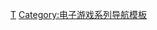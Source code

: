 {{Navbox
| name = 超級機器人大戰系列
| title = [[超級機器人大戰系列]]
| state = {{{state|autocollapse}}}
| bodyclass=hlist
| belowclass=hlist

| group1 = DC戰爭系列
| list1 =
* [[第2次超級機器人大戰|第2次 / 第2次G]]
* [[第3次超級機器人大戰|第3次]]
* [[超級機器人大戰EX|EX]]
* [[第4次超級機器人大戰|第4次 / 第4次S]]
* [[超級機器人大戰外傳 魔裝機神|魔裝機神LOE]]
* [[超級機器人大戰F|F / F完結篇]]
* [[超級機器人大戰完全版|完全版]]
* [[全超級機器人大戰 電視大百科|電視大百科]]

| group2 = α系列
| list2 =
* [[超級機器人大戰α|α / αDC]]
* [[超級機器人大戰α外傳|α外傳]]
* [[第2次超級機器人大戰α|第2次α]]
* [[第3次超級機器人大戰α 終焉之銀河|第3次α]]

| group3 = Z系列
| list3 =
* [[超級機器人大戰Z|Z / Z SpD]]
* [[第2次超級機器人大戰Z|第2次Z破界篇 / 再世篇]]
* [[第3次超級機器人大戰Z|第3次Z時獄篇 / 天獄篇 / 連獄篇]]

| group4 = COMPACT系列
| list4 =
* {{link-ja|超級機器人大戰COMPACT|スーパーロボット大戦COMPACT|COMPACT}}
* {{link-ja|超級機器人大戰COMPACT2|スーパーロボット大戦COMPACT2|COMPACT2}} / {{link-ja|超級機器人大戰IMPACT|スーパーロボット大戦IMPACT|IMPACT}}
* {{link-ja|超級機器人大戰COMPACT3|スーパーロボット大戦COMPACT3|COMPACT3}}

| group5 = -{zh-cn:原创世纪; zh-hk:OG; zh-tw:原創世紀;}-系列
| list5 = {{Navbox|child
  |group1 = 本篇
  |list1 =
* [[超級機器人大戰原創世紀|OG]]
* [[超級機器人大戰原創世紀2|OG2]]
* [[超級機器人大戰OG ORIGINAL GENERATIONS|OGs]]
* {{link-ja|超級機器人大戰OG外傳|スーパーロボット大戦OG外伝|OG外傳}}
* [[第2次超級機器人大戰OG|第2次OG]]
* {{link-ja|超級機器人大戰OG INFINITE BATTLE|スーパーロボット大戦OG INFINITE BATTLE|IB / DP}}<!--DARK PRISON-->
* [[超級機器人大戰OG THE MOON DWELLERS|MD]]

  |group2 = OG SAGA系列
  |list2 =
* {{link-ja|無限邊疆 超級機器人大戰OG SAGA|無限のフロンティア スーパーロボット大戦OGサーガ|無限邊疆}}
* {{link-ja|無限邊疆EXCEED 超級機器人大戰OG SAGA|無限のフロンティアEXCEED スーパーロボット大戦OGサーガ|無限邊疆EXCEED}}
* [[超級機器人大戰OG SAGA 魔裝機神 THE LORD OF ELEMENTAL|魔裝機神I]]
* [[超級機器人大戰OG SAGA 魔裝機神II REVELATION OF EVIL GOD|魔裝機神II]]
* {{link-ja|超級機器人大戰OG SAGA 魔裝機神III PRIDE OF JUSTICE|スーパーロボット大戦OGサーガ 魔装機神III PRIDE OF JUSTICE|魔裝機神III}}
* {{link-ja|超級機器人大戰OG SAGA 魔裝機神F COFFIN OF THE END|スーパーロボット大戦OGサーガ 魔装機神F COFFIN OF THE END|魔裝機神F}}

  |group3 = 動畫
  |list3 =
* [[超级机器人大战ORIGINAL GENERATION THE ANIMATION|THE ANIMATION / THE SOUND CINEMA]]
* {{link-ja|超級機器人大戰OG -Divine Wars-|スーパーロボット大戦OG -ディバイン・ウォーズ-|Divine Wars}}
* [[超級機械人大戰OG -The Inspector-|The Inspector]]

  |group4 = 其他相關
  |list4 =
* [[超級機械人大戰OG角色列表|登場人物]]
* [[超級機械人大戰OG機動兵器列表|機動兵器]]
* [[SRX計畫]]
}}

| group6 = 任天堂攜帶機系列
| list6 =
* [[超級機器人大戰A|A / A PORTABLE]]
* [[超級機器人大戰R|R]]
* [[超級機器人大戰D|D]]
* [[超級機器人大戰J|J]]
* [[超級機器人大戰W|W]]
* [[超級機器人大戰K|K]]
* [[超級機器人大戰L|L]]
* [[超級機器人大戰UX|UX]]
* [[超級機器人大戰BX|BX]]

| group7 = Scramble Commander
| list7 =
* {{link-ja|超級機器人大戰Scramble Commander|スーパーロボット大戦Scramble Commander|Scramble Commander}}
* {{link-ja|超級機器人大戰Scramble Commander the 2nd|スーパーロボット大戦Scramble Commander the 2nd|SC the 2nd}}

| group8 = 2017-2019年三部作
| list8 = 
* [[超級機器人大戰V|V]]
* [[超級機器人大戰X|X]]
* [[超級機器人大戰T|T]]

| group9 = 独立作品
| list9 =
* [[超級機器人大戰 (遊戲)|首作 / 重製版]]
* {{link-ja|新超級機器人大戰|新スーパーロボット大戦|新 / 新SpD}}
* [[超級機器人大戰64|64]]
* [[超級機器人大戰Link Battler|LB]]
* [[超級機器人大戰MX|MX / MX Portable]]
* {{link-ja|超級機器人大戰GC|スーパーロボット大戦GC|GC / XO}}
* {{link-ja|超級機戰學園|スパロボ学園}}
* {{link-ja|超級機器人大戰NEO|スーパーロボット大戦NEO|NEO}}
* [[超級機器人大戰Operation Extend|OE]]
* [[超级机器人大战30‎|30]]

| group10 = 手機作品
| list10 =
* {{link-ja|超級機器人大戰X-Ω|スーパーロボット大戦X-Ω|X-Ω}}
* [[超級機器人大戰DD|DD]]

| group11 = 其他
| list11 =
* [[萬普]]
* [[萬代南夢宮娛樂]]
* [[精神 (超级机器人大战)|精神]]
* [[超級機械人大戰系列的系統|系統]]
* {{link-ja|超级机器人|スーパーロボット|超级系}}
* [[寫實機器人|真實系]]
* [[超級機器人大戰系列作品列表|作品列表]]
* [[超級機器人大戰系列參戰作品列表|參戰作品列表]]（[[超級機器人大戰Z系列作品|Z]]）
* [[超級機器人大戰ORIGINAL GENERATION塑膠模型系列|塑膠模型]]

| group12 = 相關系列
| list12 =
* [[Compati Hero系列]]
* [[異世紀機器人大戰系列|A.C.E.系列]]
** [[異世紀機器人大戰：R|R]]
** [[異世紀機器人大戰 攜帶版|PORTABLE]]
* [[魔裝機神系列]]

| group13 = 相關人物
| list13 =
* [[寺田貴信]]
* [[溝口綾]]
* [[綠川光]]
* [[JAM Project]]

| below =
* [[:Category:超级机器人大战系列]]

}}<noinclude>
{{collapsible option}}

{{DEFAULTSORT:Super Robot Wars}}
[[Category:超级机器人大战系列|Τ]]
[[Category:电子游戏系列导航模板]]
</noinclude>
